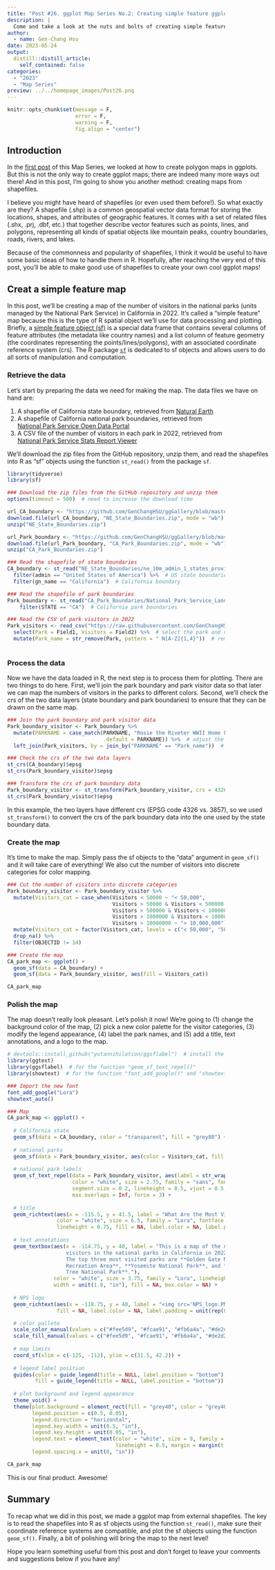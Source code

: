 ```yaml
---
title: "Post #26. ggplot Map Series No.2: Creating simple feature ggplot maps from shapefiles"
description: |
  Come and take a look at the nuts and bolts of creating simple feature maps from external shapefiles in ggplots!
author:
  - name: Gen-Chang Hsu
date: 2023-05-24
output:
  distill::distill_article:
    self_contained: false
categories:
  - "2023"
  - "Map Series"
preview: ../../homepage_images/Post26.png
---
```


<!-- Webpage style -->

<style>
d-article a {
    color: #2780e3 !important;
      border-bottom: none !important;
}

d-article a:hover {
  color: #2780e3 !important;
    border-bottom: 2px solid !important;
}

d-byline {
  margin-left: -10% !important;
}

d-title {
  margin-left: -10%;
}

d-title h1{
  font-size: 45px;
  width: 130%;
}

d-article {
  margin-left: -10%;
}

p {
  width: 120%;
}

d-article h2 {
  width: 120%;
}

d-article h3 {
  width: 120%;
  font-size: 28px;
}

div.article-footer{
  width: 120%;
}

d-article div.sourceCode { 
  width: 120% !important;
}

d-article pre { 
  width: 120% !important;
}

div.l-body {
  width: 120% !important;
}

d-article table thead tr {
  height: 60px !important;
  width: 210px !important;
}

d-article table thead th {
  height: 60px !important;
  font-size: 22px !important;
  width: 210px !important;
}

d-article table tbody tr td {
  font-size: 21px !important;
  height: 60px !important;
  text-align: center !important;
  width: 210px !important;
}

div.l-body img {
    margin-right: 20% !important;
}

</style>

```r
knitr::opts_chunk$set(message = F, 
                      error = F, 
                      warning = F,
                      fig.align = "center")

```

<!-- Start of the article -->

## Introduction

In the [first post](https://genchanghsu.github.io/ggGallery/posts/2023-03-09-post-25-ggplot-map-series-no1-basic-ggplot-maps/) of this Map Series, we looked at how to create polygon maps in ggplots. But this is not the only way to create ggplot maps; there are indeed many more ways out there! And in this post, I'm going to show you another method: creating maps from shapefiles.

I believe you might have heard of shapefiles (or even used them before!). So what exactly are they? A shapefile (.shp) is a common geospatial vector data format for storing the locations, shapes, and attributes of geographic features. It comes with a set of related files (.shx, .prj, .dbf, etc.) that together describe vector features such as points, lines, and polygons, representing all kinds of spatial objects like mountain peaks, country boundaries, roads, rivers, and lakes.

Because of the commonness and popularity of shapefiles, I think it would be useful to have some basic ideas of how to handle them in R. Hopefully, after reaching the very end of this post, you'll be able to make good use of shapefiles to create your own cool ggplot maps!


## Creat a simple feature map

In this post, we'll be creating a map of the number of visitors in the national parks (units managed by the National Park Service) in California in 2022. It's called a "simple feature" map because this is the type of R spatial object we'll use for data processing and plotting. Briefly, a [simple feature object (sf)](https://r-spatial.github.io/sf/articles/sf1.html) is a special data frame that contains several columns of feature attributes (the metadata like country names) and a list column of feature geometry (the coordinates representing the points/lines/polygons), with an associated coordinate reference system (crs). The R package [`sf`](https://r-spatial.github.io/sf/index.html) is dedicated to sf objects and allows users to do all sorts of manipulation and computation.

### Retrieve the data

Let's start by preparing the data we need for making the map. The data files we have on hand are:

1. A shapefile of California state boundary, retrieved from [Natural Earth](https://www.naturalearthdata.com/downloads/10m-cultural-vectors/)  
2. A shapefile of California national park boundaries, retrieved from [National Park Service Open Data Portal](https://public-nps.opendata.arcgis.com/datasets/nps-boundary-1/explore?filters=eyJTVEFURSI6WyJDQSJdfQ%3D%3D&location=36.531656%2C-116.748610%2C5.59) 
3. A CSV file of the number of visitors in each park in 2022, retrieved from [National Park Service Stats Report Viewer](https://irma.nps.gov/Stats/SSRSReports/National%20Reports/Visitation%20By%20State%20and%20By%20Park%20(2017%20-%20Last%20Calendar%20Year))

We'll download the zip files from the GitHub repository, unzip them, and read the shapefiles into R as "sf" objects using the function `st_read()` from the package `sf`.

```r
library(tidyverse)
library(sf)

### Download the zip files from the GitHub repository and unzip them
options(timeout = 500)  # need to increase the download time

url_CA_boundary <- "https://github.com/GenChangHSU/ggGallery/blob/master/_posts/2023-05-24-post-26-ggplot-map-series-no2-simple-feature-maps/NE_State_Boundaries.zip?raw=TRUE"
download.file(url_CA_boundary, "NE_State_Boundaries.zip", mode = "wb")
unzip("NE_State_Boundaries.zip")

url_Park_boundary <- "https://github.com/GenChangHSU/ggGallery/blob/master/_posts/2023-05-24-post-26-ggplot-map-series-no2-simple-feature-maps/CA_Park_Boundaries.zip?raw=TRUE"
download.file(url_Park_boundary, "CA_Park_Boundaries.zip", mode = "wb")
unzip("CA_Park_Boundaries.zip")

### Read the shapefile of state boundaries
CA_boundary <- st_read("NE_State_Boundaries/ne_10m_admin_1_states_provinces.shp", quiet = T) %>% 
  filter(admin == "United States of America") %>%  # US state boundaries
  filter(gn_name == "California")  # California boundary

### Read the shapefile of park boundaries
Park_boundary <- st_read("CA_Park_Boundaries/National_Park_Service_Land_Resources_Division_Tract_and_Boundary_Service.shp", quiet = T) %>% 
    filter(STATE == "CA")  # California park boundaries

### Read the CSV of park visitors in 2022
Park_visitors <- read_csv("https://raw.githubusercontent.com/GenChangHSU/ggGallery/master/_posts/2023-05-24-post-26-ggplot-map-series-no2-simple-feature-maps/CA_Park_Visitation.csv") %>% 
  select(Park = Field1, Visitors = Field2) %>%  # select the park and visitor columns
  mutate(Park_name = str_remove(Park, pattern = " N[A-Z]{1,4}"))  # remove the park type abbreviations
  
```

### Process the data

Now we have the data loaded in R, the next step is to process them for plotting. There are two things to do here. First, we'll join the park boundary and park visitor data so that later we can map the numbers of visitors in the parks to different colors. Second, we'll check the crs of the two data layers (state boundary and park boundaries) to ensure that they can be drawn on the same map.

```r
### Join the park boundary and park visitor data
Park_boundary_visitor <- Park_boundary %>% 
  mutate(PARKNAME = case_match(PARKNAME, "Rosie the Riveter WWII Home Front" ~ "Rosie The Riveter WWII Home Front", 
                               .default = PARKNAME)) %>%  # adjust the park name 
  left_join(Park_visitors, by = join_by("PARKNAME" == "Park_name"))  # join by park names

### Check the crs of the two data layers
st_crs(CA_boundary)$epsg
st_crs(Park_boundary_visitor)$epsg

### Transform the crs of park boundary data
Park_boundary_visitor <- st_transform(Park_boundary_visitor, crs = 4326) 
st_crs(Park_boundary_visitor)$epsg

```

In this example, the two layers have different crs (EPSG code 4326 vs. 3857), so we used `st_transform()` to convert the crs of the park boundary data into the one used by the state boundary data.

### Create the map

It's time to make the map. Simply pass the sf objects to the "data" argument in `geom_sf()` and it will take care of everything! We also cut the number of visitors into discrete categories for color mapping.

```r
### Cut the number of visitors into discrete categories
Park_boundary_visitor <- Park_boundary_visitor %>% 
  mutate(Visitors_cat = case_when(Visitors < 50000 ~ "< 50,000",
                                  Visitors > 50000 & Visitors < 500000 ~ "50,000– \n500,000",
                                  Visitors > 500000 & Visitors < 1000000 ~ "500,000– \n1,000,000",
                                  Visitors > 1000000 & Visitors < 10000000 ~ "1,000,000– \n10,000,000",
                                  Visitors > 10000000 ~ "> 10,000,000")) %>% 
  mutate(Visitors_cat = factor(Visitors_cat, levels = c("< 50,000", "50,000– \n500,000", "500,000– \n1,000,000", "1,000,000– \n10,000,000", "> 10,000,000"))) %>% 
  drop_na() %>% 
  filter(OBJECTID != 14)

### Create the map
CA_park_map <- ggplot() + 
  geom_sf(data = CA_boundary) + 
  geom_sf(data = Park_boundary_visitor, aes(fill = Visitors_cat))

CA_park_map 

```

### Polish the map

The map doesn't really look pleasant. Let's polish it now! We’re going to (1) change the background color of the map, (2) pick a new color palette for the visitor categories, (3) modify the legend appearance, (4) label the park names, and (5) add a title, text annotations, and a logo to the map.

```r
# devtools::install_github("yutannihilation/ggsflabel")  # install the package if you haven't
library(ggtext)
library(ggsflabel)  # for the function "geom_sf_text_repel()"
library(showtext)  # for the function "font_add_google()" and "showtext_auto()"

### Import the new font  
font_add_google("Lora")
showtext_auto()

### Map
CA_park_map <- ggplot() + 
  
  # California state 
  geom_sf(data = CA_boundary, color = "transparent", fill = "grey80") + 
  
  # national parks
  geom_sf(data = Park_boundary_visitor, aes(color = Visitors_cat, fill = Visitors_cat)) +
  
  # national park labels
  geom_sf_text_repel(data = Park_boundary_visitor, aes(label = str_wrap(Park, width = 25)), 
                     color = "white", size = 2.75, family = "sans", fontface = "bold", 
                     segment.size = 0.2, lineheight = 0.5, vjust = 0.5, hjust = 0.5, 
                     max.overlaps = Inf, force = 3) +
  
  # title
  geom_richtext(aes(x = -115.5, y = 41.5, label = "What Are the Most Visited <br> National Parks in California?"), 
                color = "white", size = 6.5, family = "Lora", fontface = "bold.italic",
                lineheight = 0.75, fill = NA, label.color = NA, label.padding = unit(rep(0, 4), "pt")) +
  
  # text annotations
  geom_textbox(aes(x = -114.75, y = 40, label = "This is a map of the number of 
                   visitors in the national parks in California in 2022. 
                   The top three most visited parks are **Golden Gate National
                   Recreation Area**, **Yosemite National Park**, and **Joshua
                   Tree National Park**."), 
               color = "white", size = 3.75, family = "Lora", lineheight = 0.6,
               width = unit(1.8, "in"), fill = NA, box.color = NA) + 
  
  # NPS logo
  geom_richtext(aes(x = -118.75, y = 40, label = "<img src='NPS_logo.PNG' width='27.5'/>"), 
                fill = NA, label.color = NA, label.padding = unit(rep(0, 4), "pt")) + 

  # color pallete
  scale_color_manual(values = c("#fee5d9", "#fcae91", "#fb6a4a", "#de2d26", "#a50f15")) + 
  scale_fill_manual(values = c("#fee5d9", "#fcae91", "#fb6a4a", "#de2d26", "#a50f15")) + 
  
  # map limits
  coord_sf(xlim = c(-125, -112), ylim = c(31.5, 42.2)) +
  
  # legend label position
  guides(color = guide_legend(title = NULL, label.position = "bottom"),
         fill = guide_legend(title = NULL, label.position = "bottom")) + 
  
  # plot background and legend appearance
  theme_void() + 
  theme(plot.background = element_rect(fill = "grey40", color = "grey40"),
        legend.position = c(0.5, 0.05),
        legend.direction = "horizontal",
        legend.key.width = unit(0.5, "in"),
        legend.key.height = unit(0.05, "in"),
        legend.text = element_text(color = "white", size = 9, family = "Lora", 
                                   lineheight = 0.5, margin = margin(t = -2)),
        legend.spacing.x = unit(0, "in"))

CA_park_map

```

This is our final product. Awesome!

## Summary

To recap what we did in this post, we made a ggplot map from external shapefiles. The key is to read the shapefiles into R as sf objects using the function `st_read()`, make sure their coordinate reference systems are compatible, and plot the sf objects using the function `geom_sf()`. Finally, a bit of polishing will bring the map to the next level!

Hope you learn something useful from this post and don't forget to leave your comments and suggestions below if you have any!

